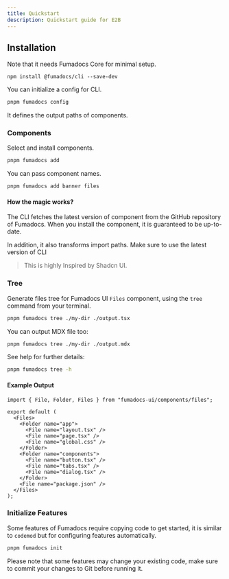 ```yaml
---
title: Quickstart
description: Quickstart guide for E2B
---
```


## Installation

Note that it needs Fumadocs Core for minimal setup.

```package-install
npm install @fumadocs/cli --save-dev
```

You can initialize a config for CLI.

```bash
pnpm fumadocs config
```

It defines the output paths of components.

### Components

Select and install components.

```bash
pnpm fumadocs add
```

You can pass component names.

```bash
pnpm fumadocs add banner files
```

#### How the magic works?

The CLI fetches the latest version of component from the GitHub repository of Fumadocs.
When you install the component, it is guaranteed to be up-to-date.

In addition, it also transforms import paths.
Make sure to use the latest version of CLI

> This is highly Inspired by Shadcn UI.

### Tree

Generate files tree for Fumadocs UI `Files` component, using the `tree` command from your terminal.

```bash
pnpm fumadocs tree ./my-dir ./output.tsx
```

You can output MDX file too:

```bash
pnpm fumadocs tree ./my-dir ./output.mdx
```

See help for further details:

```bash
pnpm fumadocs tree -h
```

#### Example Output

```tsx title="output.tsx"
import { File, Folder, Files } from "fumadocs-ui/components/files";

export default (
  <Files>
    <Folder name="app">
      <File name="layout.tsx" />
      <File name="page.tsx" />
      <File name="global.css" />
    </Folder>
    <Folder name="components">
      <File name="button.tsx" />
      <File name="tabs.tsx" />
      <File name="dialog.tsx" />
    </Folder>
    <File name="package.json" />
  </Files>
);
```

### Initialize Features

Some features of Fumadocs require copying code to get started, it is similar to `codemod` but for configuring features automatically.

```bash
pnpm fumadocs init
```

Please note that some features may change your existing code, make sure to commit your changes to Git before running it.
